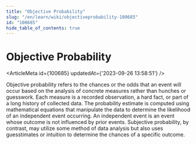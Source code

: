 ```yaml
---
title: "Objective Probability"
slug: "/en/learn/wiki/objectiveprobability-100685"
id: "100685"
hide_table_of_contents: true
---
```



# Objective Probability

<ArticleMeta id={100685} updatedAt={'2023-09-26 13:58:51'} />
<div className='border-solid border-b border-t-0 my-4 border-[var(--ifm-color-gray-300)]' />

Objective probability refers to the chances or the odds that an event will occur based on the analysis of concrete measures rather than hunches or guesswork. Each measure is a recorded observation, a hard fact, or part of a long history of collected data. The probability estimate is computed using mathematical equations that manipulate the data to determine the likelihood of an independent event occurring. An independent event is an event whose outcome is not influenced by prior events. Subjective probability, by contrast, may utilize some method of data analysis but also uses guesstimates or intuition to determine the chances of a specific outcome.
